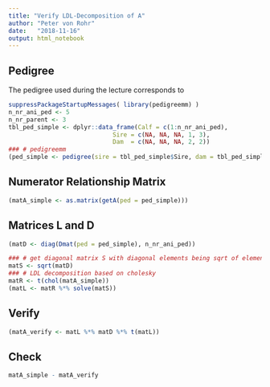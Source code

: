 ```yaml
---
title: "Verify LDL-Decomposition of A"
author: "Peter von Rohr"
date:   "2018-11-16"
output: html_notebook
---
```


## Pedigree

The pedigree used during the lecture corresponds to

```r
suppressPackageStartupMessages( library(pedigreemm) )
n_nr_ani_ped <- 5
n_nr_parent <- 3
tbl_ped_simple <- dplyr::data_frame(Calf = c(1:n_nr_ani_ped),
                             Sire = c(NA, NA, NA, 1, 3),
                             Dam  = c(NA, NA, NA, 2, 2))
### # pedigreemm
(ped_simple <- pedigree(sire = tbl_ped_simple$Sire, dam = tbl_ped_simple$Dam, label = as.character(1:n_nr_ani_ped)))
```


## Numerator Relationship Matrix

```r
(matA_simple <- as.matrix(getA(ped = ped_simple)))
```


## Matrices L and D

```r
(matD <- diag(Dmat(ped = ped_simple), n_nr_ani_ped))
```

```r
### # get diagonal matrix S with diagonal elements being sqrt of elements of matD
matS <- sqrt(matD)
### # LDL decomposition based on cholesky
matR <- t(chol(matA_simple))
(matL <- matR %*% solve(matS))
```


## Verify
```r
(matA_verify <- matL %*% matD %*% t(matL))
```

## Check
```r
matA_simple - matA_verify
```





